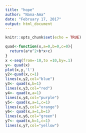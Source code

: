 ```yaml
---
title: "hope"
author: "Nana-Ama"
date: "February 17, 2017"
output: html_document
---
```


```r
knitr::opts_chunk$set(echo = TRUE)
```

```r
quad<-function(x,a=0,b=0,c=0){
  return(a*x^2+b*x+c)
}
x <-seq(from=-10,to =10,by=.1)
y<- quad(x)
plot(x,y,'l')
y2<-quad(x,c=1)
lines(x,y2,col="blue")
y3<- quad(x,b=1)
lines(x,y3,col="red")
y4<- quad(x,a=1)
lines(x,y4,col="purple")
y5<- quad(x,a=1,c=1)
lines(x,y5,col="orange")
y6<- quad(x,a=1,b=1)
lines(x,y6,col="green")
y7<- quad(x,b=1,c=1)
lines(x,y7,col="yellow")
```




